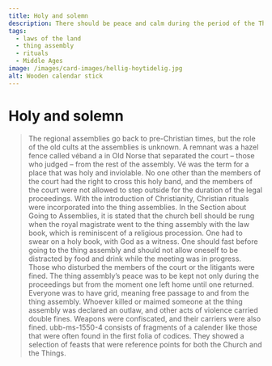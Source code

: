 ```yaml
---
title: Holy and solemn
description: There should be peace and calm during the period of the Thing assemblies!
tags:
  - laws of the land
  - thing assembly
  - rituals
  - Middle Ages
image: /images/card-images/hellig-hoytidelig.jpg
alt: Wooden calendar stick
---
```



# Holy and solemn

<Blockquote
    quote='“And the royal magistrate is to have a great bell rung when he wishes to go to the assembly with a law book .”'
    footer='Section about Going to Assemblies, chapter 3' />


<Container stil="initial side">
    The regional assemblies go back to pre-Christian times, but the role of the old cults at the assemblies is unknown. 
    A remnant was a hazel fence called véband a in Old Norse that separated the court – those who judged – from the rest of the assembly. 
    Vé was the term for a place that was holy and inviolable. 
    No one other than the members of the court had the right to cross this holy band, and the members of the court were not allowed to step outside for the duration of the legal proceedings. 
    With the introduction of Christianity, Christian rituals were incorporated into the thing assemblies. 
    In the Section about Going to Assemblies, it is stated that the church bell should be rung when the royal magistrate went to the thing assembly with the law book, which is reminiscent of a religious procession. 
    One had to swear on a holy book, with God as a witness. 
    One should fast before going to the thing assembly and should not allow oneself to be distracted by food and drink while the meeting was in progress. 
    Those who disturbed the members of the court or the litigants were fined. 
    The thing assembly’s peace was to be kept not only during the proceedings but from the moment one left home until one returned. 
    Everyone was to have grid, meaning free passage to and from the thing assembly. 
    Whoever killed or maimed someone at the thing assembly was declared an outlaw, and other acts of violence carried double fines. 
    Weapons were confiscated, and their carriers were also fined.
</Container>

<Work id="ubb-ms-1550-4" marcus="https://marcus.uib.no/instance/fragment/ubb-ms-1550-4.html">
ubb-ms-1550-4 consists of fragments of a calender like those that were often found in the first folia of codices. They showed a selection of feasts that were reference points for both the Church and the Things.
</Work>

